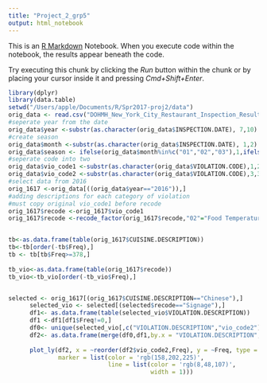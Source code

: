 ```yaml
---
title: "Project_2_grp5"
output: html_notebook
---
```


This is an [R Markdown](http://rmarkdown.rstudio.com) Notebook. When you execute code within the notebook, the results appear beneath the code. 

Try executing this chunk by clicking the *Run* button within the chunk or by placing your cursor inside it and pressing *Cmd+Shift+Enter*. 

```r
library(dplyr)
library(data.table)
setwd("/Users/apple/Documents/R/Spr2017-proj2/data")
orig_data <- read.csv("DOHMH_New_York_City_Restaurant_Inspection_Results.csv",na.strings = c(""," "))
#seperate year from the date
orig_data$year <-substr(as.character(orig_data$INSPECTION.DATE), 7,10)
#create season
orig_data$month <-substr(as.character(orig_data$INSPECTION.DATE), 1,2)
orig_data$season <- ifelse(orig_data$month%in%c("01","02","03"),1,ifelse(orig_data$month%in%c("04","05","06"),2,ifelse(orig_data$month%in%c("07","08","09"),3,ifelse(orig_data$month%in%c("10","11","12"),4,NA))))
#seperate code into two
orig_data$vio_code1 <-substr(as.character(orig_data$VIOLATION.CODE),1,2)
orig_data$vio_code2 <-substr(as.character(orig_data$VIOLATION.CODE),3,3)
#select data from 2016
orig_1617 <-orig_data[((orig_data$year=="2016")),]
#adding descriptions for each category of violation
#must copy original vio_code1 before recode
orig_1617$recode <-orig_1617$vio_code1
orig_1617$recode <-recode_factor(orig_1617$recode,"02"="Food Temperature","03"="Food Source","04"="Food Protection","05"="Facility Design","06"="Personal Hygiene","07"="Other Criticals","08"="Vermin/Garbage","09"="Food Source II","10"="Facility Maintenance","15"="Tobacco Related","16"="Artificial Transfat","18"="Admin and Documentation","20"="Signage","22"="Miscellaneous")


tb<-as.data.frame(table(orig_1617$CUISINE.DESCRIPTION))
tb<-tb[order(-tb$Freq),]
tb <- tb[tb$Freq>=378,]
 
tb_vio<-as.data.frame(table(orig_1617$recode))
tb_vio<-tb_vio[order(-tb_vio$Freq),]


selected <- orig_1617[(orig_1617$CUISINE.DESCRIPTION=="Chinese"),]
      selected_vio <- selected[(selected$recode=="Signage"),]
      df1<- as.data.frame(table(selected_vio$VIOLATION.DESCRIPTION))
      df1 <-df1[df1$Freq!=0,]
      df0<- unique(selected_vio[,c("VIOLATION.DESCRIPTION","vio_code2")])
      df2<- as.data.frame(merge(df0,df1,by.x = "VIOLATION.DESCRIPTION",by.y = "Var1",all.y = TRUE))
    
      plot_ly(df2, x = ~reorder(df2$vio_code2,Freq), y = ~Freq, type = 'bar',
              marker = list(color = 'rgb(158,202,225)',
                            line = list(color = 'rgb(8,48,107)',
                                        width = 1)))
```
